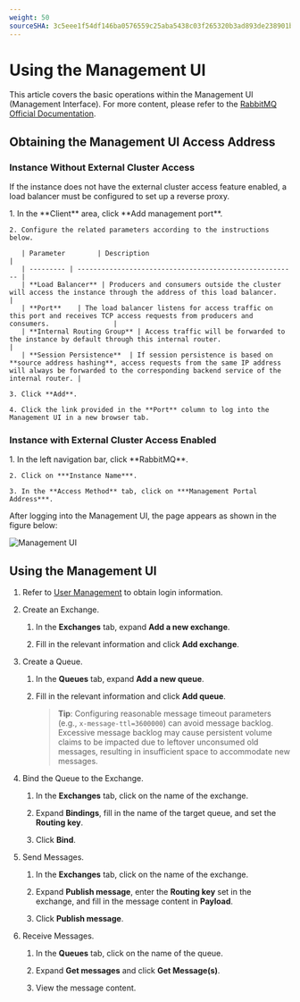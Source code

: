 ```yaml
---
weight: 50
sourceSHA: 3c5eee1f54df146ba0576559c25aba5438c03f265320b3ad893de238901bc80f
---
```


# Using the Management UI

This article covers the basic operations within the Management UI (Management Interface). For more content, please refer to the [RabbitMQ Official Documentation](https://www.rabbitmq.com/docs/management).

## Obtaining the Management UI Access Address

### Instance Without External Cluster Access

If the instance does not have the external cluster access feature enabled, a load balancer must be configured to set up a reverse proxy.

<Tabs>
  <Tab label="Web Console">
    1. In the **Client** area, click **Add management port**.

    2. Configure the related parameters according to the instructions below.

       | Parameter        | Description                                                       |
       | --------- | ------------------------------------------------------- |
       | **Load Balancer** | Producers and consumers outside the cluster will access the instance through the address of this load balancer.                            |
       | **Port**    | The load balancer listens for access traffic on this port and receives TCP access requests from producers and consumers.                |
       | **Internal Routing Group** | Access traffic will be forwarded to the instance by default through this internal router.                                    |
       | **Session Persistence**  | If session persistence is based on **source address hashing**, access requests from the same IP address will always be forwarded to the corresponding backend service of the internal router. |

    3. Click **Add**.

    4. Click the link provided in the **Port** column to log into the Management UI in a new browser tab.
  </Tab>
</Tabs>

### Instance with External Cluster Access Enabled

<Tabs>
  <Tab label="Web Console">
    1. In the left navigation bar, click **RabbitMQ**.

    2. Click on ***Instance Name***.

    3. In the **Access Method** tab, click on ***Management Portal Address***.
  </Tab>
</Tabs>

After logging into the Management UI, the page appears as shown in the figure below:

![Management UI](../../assets/rabbitmq-console-1.png)

## Using the Management UI

1. Refer to [User Management](../../functions/20-user) to obtain login information.

2. Create an Exchange.

   1. In the **Exchanges** tab, expand **Add a new exchange**.

   2. Fill in the relevant information and click **Add exchange**.

3. Create a Queue.

   1. In the **Queues** tab, expand **Add a new queue**.

   2. Fill in the relevant information and click **Add queue**.

      > **Tip**: Configuring reasonable message timeout parameters (e.g., `x-message-ttl=3600000`) can avoid message backlog. Excessive message backlog may cause persistent volume claims to be impacted due to leftover unconsumed old messages, resulting in insufficient space to accommodate new messages.

4. Bind the Queue to the Exchange.

   1. In the **Exchanges** tab, click on the name of the exchange.

   2. Expand **Bindings**, fill in the name of the target queue, and set the **Routing key**.

   3. Click **Bind**.

5. Send Messages.

   1. In the **Exchanges** tab, click on the name of the exchange.

   2. Expand **Publish message**, enter the **Routing key** set in the exchange, and fill in the message content in **Payload**.

   3. Click **Publish message**.

6. Receive Messages.

   1. In the **Queues** tab, click on the name of the queue.

   2. Expand **Get messages** and click **Get Message(s)**.

   3. View the message content.
